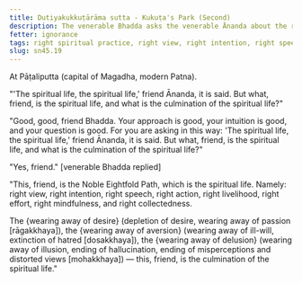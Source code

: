```yaml
---
title: Dutiyakukkuṭārāma sutta - Kukuṭa's Park (Second)
description: The venerable Bhadda asks the venerable Ānanda about the right spiritual practice.
fetter: ignorance
tags: right spiritual practice, right view, right intention, right speech, right action, right livelihood, right effort, right mindfulness, right collectedness, sn, sn45-56, sn45
slug: sn45.19
---
```


At Pāṭaliputta (capital of Magadha, modern Patna).

"'The spiritual life, the spiritual life,' friend Ānanda, it is said. But what, friend, is the spiritual life, and what is the culmination of the spiritual life?"

"Good, good, friend Bhadda. Your approach is good, your intuition is good, and your question is good. For you are asking in this way: 'The spiritual life, the spiritual life,' friend Ānanda, it is said. But what, friend, is the spiritual life, and what is the culmination of the spiritual life?"

"Yes, friend." [venerable Bhadda replied]

"This, friend, is the Noble Eightfold Path, which is the spiritual life. Namely: right view, right intention, right speech, right action, right livelihood, right effort, right mindfulness, and right collectedness.

The \{wearing away of desire} (depletion of desire, wearing away of passion [rāgakkhaya]), the \{wearing away of aversion} (wearing away of ill-will, extinction of hatred [dosakkhaya]), the \{wearing away of delusion} (wearing away of illusion, ending of hallucination, ending of misperceptions and distorted views [mohakkhaya]) — this, friend, is the culmination of the spiritual life."